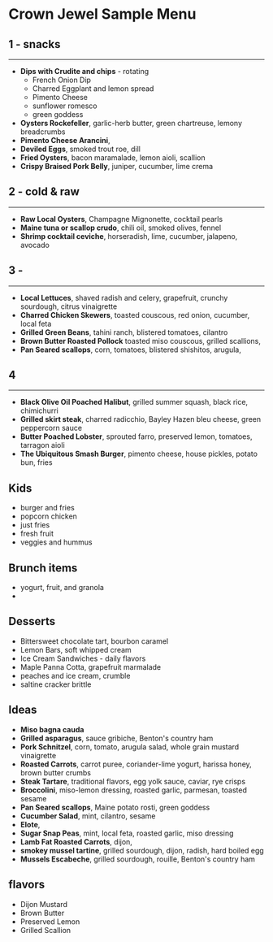 
# Crown Jewel Sample Menu

## 1 - snacks

---

- **Dips with Crudite and chips** - rotating
  - French Onion Dip
  - Charred Eggplant and lemon spread
  - Pimento Cheese
  - sunflower romesco
  - green goddess
- **Oysters Rockefeller**, garlic-herb butter, green chartreuse, lemony breadcrumbs
- **Pimento Cheese Arancini**,
- **Deviled Eggs**, smoked trout roe, dill
- **Fried Oysters**, bacon maramalade, lemon aioli, scallion
- **Crispy Braised Pork Belly**, juniper, cucumber, lime crema

## 2 - cold & raw

---

- **Raw Local Oysters**, Champagne Mignonette, cocktail pearls
- **Maine tuna or scallop crudo**, chili oil, smoked olives, fennel
- **Shrimp cocktail ceviche**, horseradish, lime, cucumber, jalapeno, avocado

## 3 -

---

- **Local Lettuces**, shaved radish and celery, grapefruit, crunchy sourdough, citrus vinaigrette
- **Charred Chicken Skewers**, toasted couscous, red onion, cucumber, local feta
- **Grilled Green Beans**, tahini ranch, blistered tomatoes, cilantro
- **Brown Butter Roasted Pollock** toasted miso couscous, grilled scallions,
- **Pan Seared scallops**, corn, tomatoes, blistered shishitos, arugula,

## 4

---

- **Black Olive Oil Poached Halibut**, grilled summer squash, black rice, chimichurri
- **Grilled skirt steak**, charred radicchio, Bayley Hazen bleu cheese, green peppercorn sauce
- **Butter Poached Lobster**, sprouted farro, preserved lemon, tomatoes, tarragon aioli
- **The Ubiquitous Smash Burger**, pimento cheese, house pickles, potato bun, fries

## Kids

- burger and fries
- popcorn chicken
- just fries
- fresh fruit
- veggies and hummus

## Brunch items

- yogurt, fruit, and granola
-

## Desserts

- Bittersweet chocolate tart, bourbon caramel
- Lemon Bars, soft whipped cream
- Ice Cream Sandwiches - daily flavors
- Maple Panna Cotta, grapefruit marmalade
- peaches and ice cream, crumble
- saltine cracker brittle

## Ideas

- **Miso bagna cauda**
- **Grilled asparagus**, sauce gribiche, Benton's country ham
- **Pork Schnitzel**, corn, tomato, arugula salad, whole grain mustard vinaigrette
- **Roasted Carrots**, carrot puree, coriander-lime yogurt, harissa honey, brown butter crumbs
- **Steak Tartare**, traditional flavors, egg yolk sauce, caviar, rye crisps
- **Broccolini**, miso-lemon dressing, roasted garlic, parmesan, toasted sesame
- **Pan Seared scallops**, Maine potato rosti, green goddess
- **Cucumber Salad**, mint, cilantro, sesame
- **Elote**,
- **Sugar Snap Peas**, mint, local feta, roasted garlic, miso dressing
- **Lamb Fat Roasted Carrots**, dijon,
- **smokey mussel tartine**, grilled sourdough, dijon, radish, hard boiled egg
- **Mussels Escabeche**, grilled sourdough, rouille, Benton's country ham

## flavors

- Dijon Mustard
- Brown Butter
- Preserved Lemon
- Grilled Scallion
